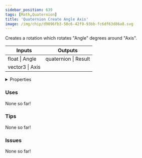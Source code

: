 ```yaml
---
sidebar_position: 639
tags: [Math,Quaternion]
title: 'Quaternion Create Angle Axis'
image: /img/chip/d9096fb3-50c6-42f9-93bb-fc6df63d86a8.svg
---
```


Creates a rotation which rotates "Angle" degrees around "Axis".



<IChip uuid="d9096fb3-50c6-42f9-93bb-fc6df63d86a8"/>

<table><thead><tr><th>Inputs</th><th>Outputs</th></tr></thead><tbody><tr><td>float | Angle</td><td>quaternion | Result</td></tr><tr><td>vector3 | Axis</td><td /></tr></tbody></table>

<details>
  <summary>Properties</summary>
  <div>
    <div>
    <table>
      <tbody>
        <tr>
          <td>Is beta required?</td>
          <td>No</td>
        </tr>
        <tr>
          <td>Is chip a trolling risk?</td>
          <td>No</td>
        </tr>
        <tr>
          <td>Is chip a role assignment risk?</td>
          <td>No</td>
        </tr>
        <tr>
          <td>Chip UUID</td>
          <td>d9096fb3-50c6-42f9-93bb-fc6df63d86a8</td>
        </tr>
        <tr>
          <td>Room availability</td>
          <td>Available everywhere</td>
        </tr>
      </tbody>
    </table>
    </div>
  </div>
</details>

### Uses

None so far!

### Tips

None so far!

### Issues

None so far!